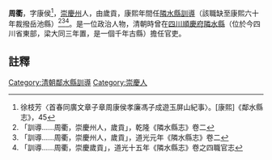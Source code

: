 {{vfd|沒有足夠的可靠資料來源能夠讓這個條目符合[[Wikipedia:關注度|Wikipedia:關注度]]中的標準|date=2022/06/27}}
{{明清人物信息框
| 姓名 =周衢
| 最高職務 = [[四川|四川]][[隣水縣|隣水縣]][[訓導|訓導]]
| 國家 = 大清
| 籍貫 = [[崇慶州|崇慶州]]
| 字號 = 字康侯
| 出生日期 = ？年？月？日
| 逝世日期 = ？年？月？日
| 墓葬 = 
| 配偶 =  
| 親屬 = 曾祖、祖、父，母
| 出身 =歲貢 
| 著作 =  
* 修建廣濟橋碑記
}}
'''周衢'''{{BD|？年||？年||}}，字康侯<ref>徐枝芳〈首春同廣文章子章周康侯孝廉馮子成遊玉屏山紀事〉。[康熙]《鄰水縣志》，45</ref>，[[崇慶州|崇慶州]]人，由歲貢，康熙年間任[[隣水縣|隣水縣]][[訓導|訓導]]（該職缺至康熙六十年裁撥岳池縣）<ref>「訓導……周衢，崇慶州人，歲貢」，乾隆《隣水縣志》卷二</ref><ref>「訓導……周衢，崇慶州人，歲貢」，道光元年《隣水縣志》卷二</ref><ref>「訓導……周衢，崇慶歲貢」，道光十五年《隣水縣志》卷之四職官志</ref>。是一位政治人物，清朝時曾在[[四川|四川]][[順慶府|順慶府]][[隣水縣|隣水縣]]（位於今四川省東部，梁大同三年置，是一個千年古縣）擔任官吏。
==註釋==
{{reflist}}
{{清朝人物小作品}}
[[Category:清朝鄰水縣訓導|Category:清朝鄰水縣訓導]]
[[Category:崇慶人|Category:崇慶人]]